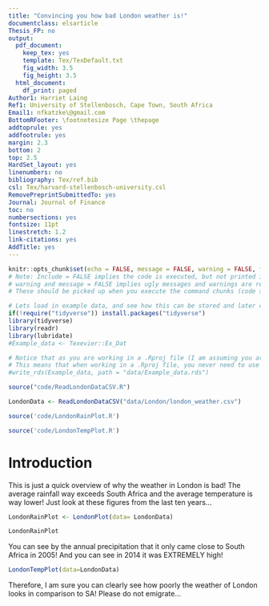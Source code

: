 ```yaml
---
title: "Convincing you how bad London weather is!"
documentclass: elsarticle
Thesis_FP: no
output:
  pdf_document:
    keep_tex: yes
    template: Tex/TexDefault.txt
    fig_width: 3.5
    fig_height: 3.5
  html_document:
    df_print: paged
Author1: Harriet Laing
Ref1: University of Stellenbosch, Cape Town, South Africa
Email1: nfkatzke\@gmail.com
BottomRFooter: \footnotesize Page \thepage
addtoprule: yes
addfootrule: yes
margin: 2.3
bottom: 2
top: 2.5
HardSet_layout: yes
linenumbers: no
bibliography: Tex/ref.bib
csl: Tex/harvard-stellenbosch-university.csl
RemovePreprintSubmittedTo: yes
Journal: Journal of Finance
toc: no
numbersections: yes
fontsize: 11pt
linestretch: 1.2
link-citations: yes
AddTitle: yes
---
```


<!-- First: Set your default preferences for chunk options: -->

<!-- If you want a chunk's code to be printed, set echo = TRUE. message = FALSE stops R printing ugly package loading details in your final paper too. I also suggest setting warning = FALSE and checking for warnings in R, else you might find ugly warnings in your paper. -->

```r
knitr::opts_chunk$set(echo = FALSE, message = FALSE, warning = FALSE, fig.width = 6, fig.height = 5, fig.pos="H", fig.pos = 'H')
# Note: Include = FALSE implies the code is executed, but not printed in your pdf.
# warning and message = FALSE implies ugly messages and warnings are removed from your pdf.
# These should be picked up when you execute the command chunks (code sections below) in your rmd, not printed in your paper!

# Lets load in example data, and see how this can be stored and later called from your 'data' folder.
if(!require("tidyverse")) install.packages("tidyverse")
library(tidyverse)
library(readr)
library(lubridate)
#Example_data <- Texevier::Ex_Dat

# Notice that as you are working in a .Rproj file (I am assuming you are) - the relative paths of your directories start at your specified root.
# This means that when working in a .Rproj file, you never need to use getwd() - it is assumed as your base root automatically.
#write_rds(Example_data, path = "data/Example_data.rds")

source("code/ReadLondonDataCSV.R")

LondonData <- ReadLondonDataCSV("data/London/london_weather.csv")

source('code/LondonRainPlot.R')

source('code/LondonTempPlot.R')
```


<!-- ############################## -->
<!-- # Start Writing here: -->
<!-- ############################## -->

# Introduction \label{Introduction}

This is just a quick overview of why the weather in London is bad! The average rainfall way exceeds South Africa and the average temperature is way lower! Just look at these figures from the last ten years...


```r
LondonRainPlot <- LondonPlot(data= LondonData) 

LondonRainPlot  

```

You can see by the annual precipitation that it only came close to South Africa in 2005! And you can see in 2014 it was EXTREMELY high!
```r
LondonTempPlot(data=LondonData)
```

Therefore, I am sure you can clearly see how poorly the weather of London looks in comparison to SA! Please do not emigrate...

